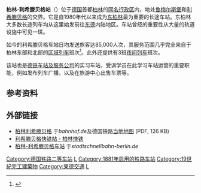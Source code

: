 {{Infobox Deutsche Bahn station
| logo            =
| image           = Train station Berlin Lichtenberg.jpg
| name            = 柏林-利希滕贝格站 <br>[[File:Deutsche_Bahn_AG-Logo.svg|30px]] {{ÖPNV Berlin|S|20}} {{ÖPNV Berlin|U|20}} {{ÖPNV Berlin|Tram|20}}
| caption         =
| country         = {{GER}}
| state           = {{flag|Berlin}}
| locale          = 
| borough         = [[利希滕贝格|利希滕贝格]]
| coordinates     = {{coord|52|30|38|N|13|29|47|E|region:DE-BY_type:railwaystation|format=dms|display=inline,title}}
| category        = [[德国铁路二等车站列表|二等站]]<ref name ="catgories">{{DBCatsURL}}</ref>
| tracks       = 6（长途），2（快铁）
| exits           = 200,000人
| ds100           = BLO（长途），BLI（快铁）
| code            = 8010036
| type            = {{link-de|通过站|Durchgangsbahnhof}}
| start           = 1881年
| street          =
|lines=
* [[普鲁士东部铁路|普鲁士东部铁路]]
* {{link-de|弗里岑铁路|Wriezener Bahn}}
* {{Link-de|柏林法兰克福大道－柏林-鲁梅尔斯堡铁路|Bahnstrecke Berlin Frankfurter Allee–Berlin-Rummelsburg|法兰克福大道－鲁梅尔斯堡铁路}}
* {{link-de|柏林外环铁路|Berliner Außenring}}
}}
'''柏林-利希滕贝格站'''（{{lang-de|'''Bahnhof Berlin-Lichtenberg'''}}）位于[[德国|德国]]首都[[柏林|柏林]]的[[利希滕贝格|同名行政区]]内，地处[[鲁梅尔斯堡|鲁梅尔斯堡]]和[[利希滕贝格_(利希滕贝格区)|利希滕贝格]]的交界。它是自1980年代以来成为[[东柏林|东柏林]]最为重要的长途车站。东柏林大多数长途列车均从这里始发前往[[东德|东德]]内陆地区。车站曾经的重要性从大量的轨道设施中可见一斑。

如今的利希滕贝格车站日均发送旅客达85,000人次，其服务范围几乎完全来自于柏林东部和北部的[[区域列车|区域列车]]班次<ref>{{Internetquelle |url=http://www.berlin.de/ba-lichtenberg/derbezirk/stadtplan_kiez.html#/imperia/md/images/balichtenberghohenschoenhausen/spaziergaenge/route2/libg.bahnhof.jpg |titel=Lebendiger Kiez und Architekturgeschichte |hrsg=Bezirksamt Lichtenberg |zugriff=2013-12-02 }} {{Wayback|url=http://www.berlin.de/ba-lichtenberg/derbezirk/stadtplan_kiez.html#/imperia/md/images/balichtenberghohenschoenhausen/spaziergaenge/route2/libg.bahnhof.jpg |date=20150414033039 }}</ref>。此外还提供有3班[[夜间列车|夜间列车]]班次。

该站也是[[德铁车站及服务|德铁车站及服务公司]]的实习车站，受训学员在此学习车站运营的重要职能，例如发布列车广播，以及在旅游中心出售车票等。

==参考资料==
{{reflist}}

== 外部链接 ==
{{Commonscat-inline|Bahnhof Berlin-Lichtenberg}}
* [http://www.bahnhof.de/bahnhof-de/Berlin-Lichtenberg.html 柏林利希滕贝格] {{Wayback|url=http://www.bahnhof.de/bahnhof-de/Berlin-Lichtenberg.html |date=20180202171620 }}于''bahnhof.de''及德国铁路[http://www.bvg.de/de/standortplan/9160004 当地地图] {{Wayback|url=http://www.bvg.de/de/standortplan/9160004 |date=20170814015930 }} (PDF, 126 KB)
* [http://www.s-bahn-berlin.de/fahrplanundnetz/bahnhof/Lichtenberg/97 利希滕贝格快铁站 - 柏林快铁] {{Wayback|url=http://www.s-bahn-berlin.de/fahrplanundnetz/bahnhof/Lichtenberg/97 |date=20180709164652 }}
* [http://www.stadtschnellbahn-berlin.de/bahnhof/bahnhof.php?bhf=295 柏林-利希滕贝格车站] {{Wayback|url=http://www.stadtschnellbahn-berlin.de/bahnhof/bahnhof.php?bhf=295 |date=20210124035713 }}于''stadtschnellbahn-berlin.de''

{{柏林长途火车站}}
{{柏林地鐵5號線}}
{{DEFAULTSORT:Berlin-Lichtenberg}}
[[Category:德国铁路二等车站|Category:德国铁路二等车站]]
[[Category:柏林铁路车站|L]]
[[Category:1881年启用的铁路车站|Category:1881年启用的铁路车站]]
[[Category:19世紀完工建築物|Category:19世紀完工建築物]]
[[Category:東德交通|Category:東德交通]]
[[Category:柏林地铁5号线车站|L]]